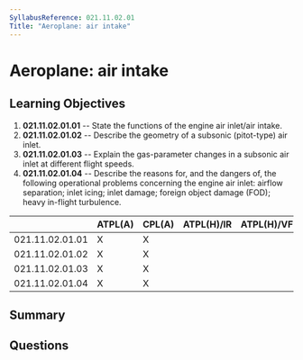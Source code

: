 ```yaml
---
SyllabusReference: 021.11.02.01
Title: "Aeroplane: air intake"
---
```


# Aeroplane: air intake

## Learning Objectives

1.  **021.11.02.01.01** -- State the functions of the engine air inlet/air
    intake.
2.  **021.11.02.01.02** -- Describe the geometry of a subsonic (pitot-type) air
    inlet.
3.  **021.11.02.01.03** -- Explain the gas-parameter changes in a subsonic air
    inlet at different flight speeds.
4.  **021.11.02.01.04** -- Describe the reasons for, and the dangers of, the
    following operational problems concerning the engine air inlet: airflow
    separation; inlet icing; inlet damage; foreign object damage (FOD); heavy
    in-flight turbulence.

|                 | ATPL(A) | CPL(A) | ATPL(H)/IR | ATPL(H)/VFR | CPL(H) | IR | CBIR(A) |
| --------------- | ------- | ------ | ---------- | ----------- | ------ | -- | ------- |
| 021.11.02.01.01 | X       | X      |            |             |        |    |         |
| 021.11.02.01.02 | X       | X      |            |             |        |    |         |
| 021.11.02.01.03 | X       | X      |            |             |        |    |         |
| 021.11.02.01.04 | X       | X      |            |             |        |    |         |

## Summary

## Questions
